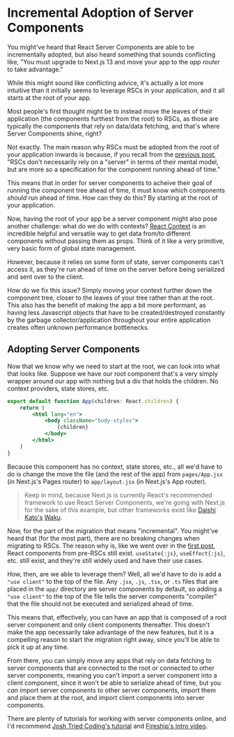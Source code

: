 
# Incremental Adoption of Server Components

You might've heard that React Server Components are able to be incrementally adopted, but also heard something that sounds conflicting like, "You must upgrade to Next.js 13 and move your app to the *app router* to take advantage."

While this might sound like conflicting advice, it's actually a lot more intuitive than it initially seems to leverage RSCs in your application, and it all starts at the root of your app.

Most people's first thought might be to instead move the leaves of their application (the components furthest from the root) to RSCs, as those are typically the components that rely on data/data fetching, and that's where Server Components shine, right?

Not exactly. The main reason why RSCs must be adopted from the root of your application inwards is because, if you recall from the [previous post](/the-problems-rscs-solve), "RSCs don't necessarily rely on a "server" in terms of their mental model, but are more so a specification for the component running ahead of time."

This means that in order for server components to acheive their goal of running the component tree ahead of time, it must know which components *should* run ahead of time. How can they do this? By starting at the root of your application.

Now, having the root of your app be a server component might also pose another challenge: what do we do with contexts? [React Context](https://react.dev/reference/react#context-hooks) is an incredible helpful and versatile way to get data from/to different components without passing them as props. Think of it like a very primitive, very basic form of global state management.

However, because it relies on some form of state, server components can't access it, as they're run ahead of time on the server before being serialized and sent over to the client. 

How do we fix this issue? Simply moving your context further down the component tree, closer to the leaves of your tree rather than at the root. This also has the benefit of making the app a bit more performant, as having less Javascript objects that have to be created/destroyed constantly by the garbage collector/application throughout your entire application creates often unknown performance bottlenecks.

## Adopting Server Components

Now that we know why we need to start at the root, we can look into what that looks like. Suppose we have our root component that's a very simply wrapper around our app with nothing but a div that holds the children. No context providers, state stores, etc. 

```jsx
export default function App(children: React.children) {
	return (
		<html lang="en">
			<body className="body-styles">
				{children}
			</body>
		</html>
	)
}
```

Because this component has no context, state stores, etc., all we'd have to do is change the move the file (and the rest of the app) from `pages/App.jsx` (in Next.js's Pages router) to `app/layout.jsx` (in Next.js's App router). 

> Keep in mind, because Next.js is currently React's recommended framework to use React Server Components, we're going with Next.js for the sake of this example, but other frameworks exist like [Daishi Kato's](https://twitter.com/dai_shi) [Waku](https://github.com/dai-shi/waku).

Now, for the part of the migration that means "incremental". You might've heard that (for the most part), there are no breaking changes when migrating to RSCs. The reason why is, like we went over in the [first post](/what-are-react-server-components), React components from pre-RSCs still exist. `useState{:js}`, `useEffect{:js}`, etc. still exist, and they're still widely used and have their use cases.

How, then, are we able to leverage them? Well, all we'd have to do is add a `"use client"` to the top of the file. Any `.jsx`, `.js`, `.tsx`, or `.ts` files that are placed in the `app/` directory are server components by default, so adding a `"use client"` to the top of the file tells the server components "compiler" that the file should not be executed and serialized ahead of time.

This means that, effectively, you can have an app that is composed of a root server component and only client components thereafter. This doesn't make the app necessarily take advantage of the new features, but it is a compelling reason to start the migration right away, since you'll be able to pick it up at any time.

From there, you can simply move any apps that rely on data fetching to server components that are connected to the root or connected to other server components, meaning you can't import a server component into a client component, since it won't be able to serialize ahead of time, but you *can* import server components to other server components, import them and place them at the root, and import client components into server components.

There are plenty of tutorials for working with server components online, and I'd recommend [Josh Tried Coding's tutorial](https://www.youtube.com/watch?v=Sbl04kOL1dM&pp=ygUYam9zaCB0cmllZCBjb2RpbmcgbmV4dGpz) and [Fireship's intro video](https://www.youtube.com/watch?v=__mSgDEOyv8&pp=ygUJbmV4dGpzIDEz).

<BlogFooter previousPost="The Problems React Server Components Solve" previousHref="/the-problems-rscs-solve" nextPost="Home Page" nextHref="/"  />
